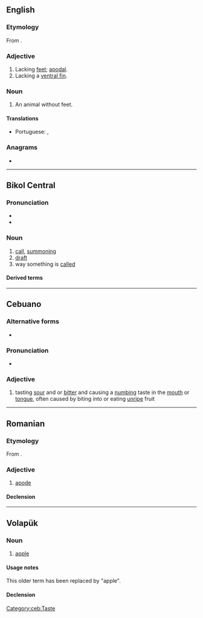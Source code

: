 {{also|APOD|apod.|a pod.}}
==English==

===Etymology===
From {{confix|en|a|pod}}.

===Adjective===
{{en-adj|-}}

# Lacking [[feet]]; [[apodal]].
# Lacking a [[ventral fin]].

===Noun===
{{en-noun}}

# An animal without feet.
#: {{syn|en|apode}}

====Translations====
{{trans-top|an animal without feet}}
* Portuguese: {{t+|pt|ápode|m}}, {{t+|pt|ápodo|m}}
{{trans-mid}}
{{trans-bottom}}

===Anagrams===
* {{anagrams|en|a=adop|-dopa|DAPO|DOPA|DPOA|PAOD|dopa}}

----

==Bikol Central==

===Pronunciation===
* {{hyph|bcl|a|pod}}
* {{bcl-IPA|apód}}

===Noun===
{{head|bcl|noun|head=apód}}

# [[call]], [[summoning]]
# [[draft]]
# way something is [[called]]
#: {{ux|bcl|Ano an '''apod''' mo kaini?   |''What do you '''call''' this?''}}

====Derived terms====
{{der3|bcl|mag-apod|i-apod|apodon|apodan}}

----

==Cebuano==

===Alternative forms===
* {{l|ceb|aplod}}

===Pronunciation===
* {{hyphenation|ceb|a|pod}}

===Adjective===
{{head|ceb|adjective}}

# tasting [[sour]] and or [[bitter]] and causing a [[numbing]] taste in the [[mouth]] or [[tongue]], often caused by biting into or eating [[unripe]] fruit

[[Category:ceb:Taste]]

----

==Romanian==

===Etymology===
From {{bor|ro|fr|apode}}.

===Adjective===
{{ro-adj}}

# [[apode]]

====Declension====
{{ro-decl-adj}}

----

==Volapük==

===Noun===
{{vo-noun}}

# {{lb|vo|obsolete}} [[apple]]

====Usage notes====
This older term has been replaced by {{m|vo|pod}} "apple".

====Declension====
{{vo-decl-noun}}